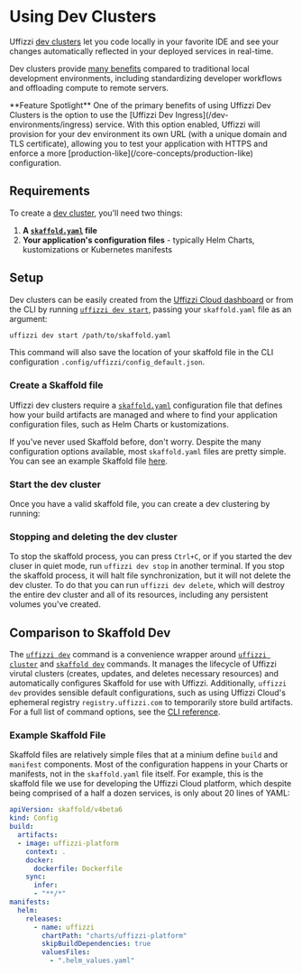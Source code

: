
# Using Dev Clusters

Uffizzi [dev clusters](/core-concepts/ephemeral-environments/dev-clusters) let you code locally in your favorite IDE and see your changes automatically reflected in your deployed services in 
real-time. 

Dev clusters provide [many benefits](/core-concepts/ephemeral-environments/dev-clusters) compared to traditional 
local development environments, including standardizing developer workflows and offloading compute to remote servers. 

<Callout>
  **Feature Spotlight**  
  One of the primary benefits of using Uffizzi Dev Clusters is the option to use the [Uffizzi Dev 
  Ingress](/dev-environments/ingress) service. With this option enabled, Uffizzi will provision for your dev environment its 
  own URL (with a unique domain and TLS certificate), allowing you to test your application with HTTPS and enforce a more 
  [production-like](/core-concepts/production-like) configuration.
</Callout>

## Requirements
To create a [dev cluster](/core-concepts/ephemeral-environments/dev-clusters), you'll need two things:

1. **A [`skaffold.yaml`](https://skaffold.dev/references/yaml/) file**  
2. **Your application's configuration files** - typically Helm Charts, kustomizations or Kubernetes manifests

## Setup

Dev clusters can be easily created from the [Uffizzi Cloud dashboard](/usage/dashboard) or from the CLI 
by running [`uffizzi dev start`](/cli/commands/dev), passing your `skaffold.yaml` file as an argument:

```bash
uffizzi dev start /path/to/skaffold.yaml
```

This command will also save the location of your skaffold file in the CLI configuration `.config/uffizzi/config_default.json`.

### Create a Skaffold file
Uffizzi dev clusters require a [`skaffold.yaml`](https://skaffold.dev/references/yaml/) configuration file 
that defines how your build artifacts are managed and where to find your application configuration files, such as 
Helm Charts or kustomizations. 

If you've never used Skaffold before, don't worry. Despite the many configuration options available, most `skaffold.yaml` files 
are pretty simple. You can see an example Skaffold file [here](#example-skaffold-file).

### Start the dev cluster
Once you have a valid skaffold file, you can create a dev clustering by running:

### Stopping and deleting the dev cluster
To stop the skaffold process, you can press `Ctrl+C`, or if you started the dev cluser in quiet mode, run 
`uffizzi dev stop` in another terminal. If you stop the skaffold process, it will halt file synchronization, 
but it will not delete the dev cluster. To do that you can run `uffizzi dev delete`, which will destroy the 
entire dev cluster and all of its resources, including any persistent volumes you've created.

## Comparison to Skaffold Dev

The [`uffizzi dev`](/cli/commands/dev) command is a convenience wrapper around [`uffizzi cluster`](/cli/commands/cluster) and 
[`skaffold dev`](https://skaffold.dev/workflows/dev/) commands. It manages the lifecycle of Uffizzi 
virutal clusters (creates, updates, and deletes necessary resources) and automatically configures Skaffold 
for use with Uffizzi. Additionally, `uffizzi dev` provides sensible default configurations, such as using Uffizzi Cloud's ephemeral registry 
`registry.uffizzi.com` to temporarily store build artifacts. For a full list of command options, see the [CLI reference](/cli/commands/dev).

### Example Skaffold File

Skaffold files are relatively simple files that at a minium define `build` and `manifest` components. 
Most of the configuration happens in your Charts or manifests, not in the `skaffold.yaml` file itself. 
For example, this is the skaffold file we use for developing the Uffizzi Cloud platform, which despite 
being comprised of a half a dozen services, is only about 20 lines of YAML:

```yaml filename="skaffold.yaml"
apiVersion: skaffold/v4beta6
kind: Config
build:
  artifacts:
  - image: uffizzi-platform
    context: .
    docker:
      dockerfile: Dockerfile
    sync:
      infer:
      - "**/*"
manifests:
  helm:
    releases:
      - name: uffizzi
        chartPath: "charts/uffizzi-platform"
        skipBuildDependencies: true
        valuesFiles:
          - ".helm_values.yaml"
```
